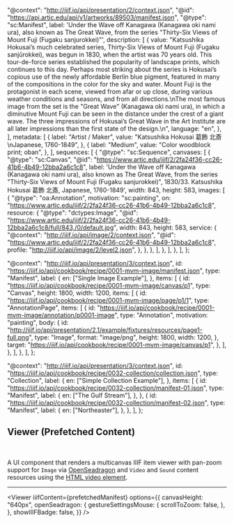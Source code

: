 
  "@context": "http://iiif.io/api/presentation/2/context.json",
  "@id": "https://api.artic.edu/api/v1/artworks/89503/manifest.json",
  "@type": "sc:Manifest",
  label:
    'Under the Wave off Kanagawa (Kanagawa oki nami ura), also known as The Great Wave, from the series "Thirty-Six Views of Mount Fuji (Fugaku sanjurokkei)"',
  description: [
    {
      value:
        "Katsushika Hokusai’s much celebrated series, Thirty-Six Views of Mount Fuji (Fugaku sanjûrokkei), was begun in 1830, when the artist was 70 years old. This tour-de-force series established the popularity of landscape prints, which continues to this day. Perhaps most striking about the series is Hokusai’s copious use of the newly affordable Berlin blue pigment, featured in many of the compositions in the color for the sky and water. Mount Fuji is the protagonist in each scene, viewed from afar or up close, during various weather conditions and seasons, and from all directions.\nThe most famous image from the set is the &quot;Great Wave&quot; (Kanagawa oki nami ura), in which a diminutive Mount Fuji can be seen in the distance under the crest of a giant wave. The three impressions of Hokusai’s Great Wave in the Art Institute are all later impressions than the first state of the design.\n",
      language: "en",
    },
  ],
  metadata: [
    {
      label: "Artist / Maker",
      value: "Katsushika Hokusai 葛飾 北斎\nJapanese, 1760-1849",
    },
    {
      label: "Medium",
      value: "Color woodblock print; oban",
    },
  ],
  sequences: [
    {
      "@type": "sc:Sequence",
      canvases: [
        {
          "@type": "sc:Canvas",
          "@id":
            "https://www.artic.edu/iiif/2/2fa24f36-cc26-41b6-4b49-12bba2a6c1c8",
          label:
            'Under the Wave off Kanagawa (Kanagawa oki nami ura), also known as The Great Wave, from the series "Thirty-Six Views of Mount Fuji (Fugaku sanjurokkei)", 1830/33. Katsushika Hokusai 葛飾 北斎, Japanese, 1760-1849',
          width: 843,
          height: 583,
          images: [
            {
              "@type": "oa:Annotation",
              motivation: "sc:painting",
              on: "https://www.artic.edu/iiif/2/2fa24f36-cc26-41b6-4b49-12bba2a6c1c8",
              resource: {
                "@type": "dctypes:Image",
                "@id":
                  "https://www.artic.edu/iiif/2/2fa24f36-cc26-41b6-4b49-12bba2a6c1c8/full/843,/0/default.jpg",
                width: 843,
                height: 583,
                service: {
                  "@context": "http://iiif.io/api/image/2/context.json",
                  "@id":
                    "https://www.artic.edu/iiif/2/2fa24f36-cc26-41b6-4b49-12bba2a6c1c8",
                  profile: "http://iiif.io/api/image/2/level2.json",
                },
              },
            },
          ],
        },
      ],
    },
  ],
};

  "@context": "http://iiif.io/api/presentation/3/context.json",
  id: "https://iiif.io/api/cookbook/recipe/0001-mvm-image/manifest.json",
  type: "Manifest",
  label: {
    en: ["Single Image Example"],
  },
  items: [
    {
      id: "https://iiif.io/api/cookbook/recipe/0001-mvm-image/canvas/p1",
      type: "Canvas",
      height: 1800,
      width: 1200,
      items: [
        {
          id: "https://iiif.io/api/cookbook/recipe/0001-mvm-image/page/p1/1",
          type: "AnnotationPage",
          items: [
            {
              id: "https://iiif.io/api/cookbook/recipe/0001-mvm-image/annotation/p0001-image",
              type: "Annotation",
              motivation: "painting",
              body: {
                id: "http://iiif.io/api/presentation/2.1/example/fixtures/resources/page1-full.png",
                type: "Image",
                format: "image/png",
                height: 1800,
                width: 1200,
              },
              target:
                "https://iiif.io/api/cookbook/recipe/0001-mvm-image/canvas/p1",
            },
          ],
        },
      ],
    },
  ],
};

  "@context": "http://iiif.io/api/presentation/3/context.json",
  id: "https://iiif.io/api/cookbook/recipe/0032-collection/collection.json",
  type: "Collection",
  label: {
    en: ["Simple Collection Example"],
  },
  items: [
    {
      id: "https://iiif.io/api/cookbook/recipe/0032-collection/manifest-01.json",
      type: "Manifest",
      label: {
        en: ["The Gulf Stream"],
      },
    },
    {
      id: "https://iiif.io/api/cookbook/recipe/0032-collection/manifest-02.json",
      type: "Manifest",
      label: {
        en: ["Northeaster"],
      },
    },
  ],
};

## Viewer (Prefetched Content)

<br />

<CallToAction href="/docs/viewer" text="Docs" size="small" />

<CustomManifest placeholder="IIIF Manifest or Collection" />

A UI component that renders a multicanvas IIIF item viewer with pan-zoom support for `Image` via [OpenSeadragon](https://openseadragon.github.io/) and `Video` and `Sound` content resources using the [HTML video element](https://developer.mozilla.org/en-US/docs/Web/HTML/Element/video).

---

<Viewer
  iiifContent={prefetchedManifest}
  options={{
    canvasHeight: "640px",
    openSeadragon: {
      gestureSettingsMouse: {
        scrollToZoom: false,
      },
    },
    showIIIFBadge: false,
  }}
/>
